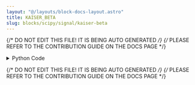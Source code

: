 ```yaml
---
layout: "@/layouts/block-docs-layout.astro"
title: KAISER_BETA
slug: blocks/scipy/signal/kaiser-beta
---
```


{/* DO NOT EDIT THIS FILE! IT IS BEING AUTO GENERATED */}
{/* PLEASE REFER TO THE CONTRIBUTION GUIDE ON THE DOCS PAGE */}


<PythonDocsDisplay docstring={docstring} />
<details>
<summary>Python Code</summary>

```python
from flojoy import OrderedPair, flojoy, Matrix, Scalar
import numpy as np
from collections import namedtuple
from typing import Literal

import scipy.signal


@flojoy
def KAISER_BETA(
    default: OrderedPair | Matrix,
) -> OrderedPair | Matrix | Scalar:
    """The KAISER_BETA node is based on a numpy or scipy function.

    The description of that function is as follows:

        Compute the Kaiser parameter 'beta', given the attenuation 'a'.

    Parameters
    ----------
    a : float
        The desired attenuation in the stopband and maximum ripple in
        the passband, in dB.  This should be a *positive* number.

    Returns
    -------
    DataContainer
        type 'ordered pair', 'scalar', or 'matrix'
    """

    result = scipy.signal.kaiser_beta(
        a=default.y,
    )

    if isinstance(result, np.ndarray):
        result = OrderedPair(x=default.x, y=result)
    else:
        assert isinstance(
            result, np.number | float | int
        ), f"Expected np.number, float or int for result, got {type(result)}"
        result = Scalar(c=float(result))

    return result

```

[Find this Flojoy Block on GitHub](https://github.com/flojoy-ai/blocks/blob/main/blocks/SCIPY/SIGNAL/KAISER_BETA/KAISER_BETA.py)

</details>

{/* DO NOT EDIT THIS FILE! IT IS BEING AUTO GENERATED */}
{/* PLEASE REFER TO THE CONTRIBUTION GUIDE ON THE DOCS PAGE */}
